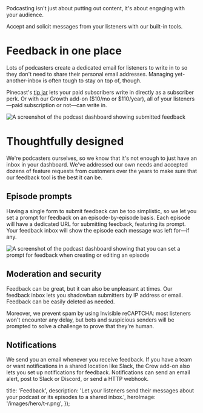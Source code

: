 
<Intro>
  Podcasting isn't just about putting out content, it's about engaging with your audience.

  Accept and solicit messages from your listeners with our built-in tools.
</Intro>

# Feedback in one place

Lots of podcasters create a dedicated email for listeners to write in to so they don't need to share their personal email addresses. Managing yet-another-inbox is often tough to stay on top of, though.

Pinecast's [tip jar](/features/monetization) lets your paid subscribers write in directly as a subscriber perk. Or with our Growth add-on ($10/mo or $110/year), all of your listeners—paid subscription or not—can write in.

![A screenshot of the podcast dashboard showing submitted feedback](/images/content/features/feedback.png)

# Thoughtfully designed

We're podcasters ourselves, so we know that it's not enough to just have an inbox in your dashboard. We've addressed our own needs and accepted dozens of feature requests from customers over the years to make sure that our feedback tool is the best it can be.

## Episode prompts

Having a single form to submit feedback can be too simplistic, so we let you set a prompt for feedback on an episode-by-episode basis. Each episode will have a dedicated URL for submitting feedback, featuring its prompt. Your feedback inbox will show the episode each message was left for—if any.

![A screenshot of the podcast dashboard showing that you can set a prompt for feedback when creating or editing an episode](/images/content/features/feedback-prompt.png)

## Moderation and security

Feedback can be great, but it can also be unpleasant at times. Our feedback inbox lets you shadowban submitters by IP address or email. Feedback can be easily deleted as needed.

Moreover, we prevent spam by using Invisible reCAPTCHA: most listeners won't encounter any delay, but bots and suspicious senders will be prompted to solve a challenge to prove that they're human.

## Notifications

We send you an email whenever you receive feedback. If you have a team or want notifications in a shared location like Slack, the Crew add-on also lets you set up notifications for feedback. Notifications can send an email alert, post to Slack or Discord, or send a HTTP webhook.



  title: 'Feedback',
  description: 'Let your listeners send their messages about your podcast or its episodes to a shared inbox.',
  heroImage: '/images/hero/t-r.png',
});
